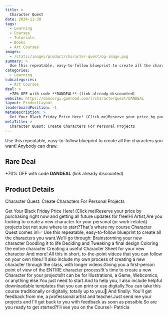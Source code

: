 ```yaml
---
title: >
  Character Quest
date: 2024-11-30
tags:
  - Learning
  - Courses
  - Tutorials
  - Books
  - Art Courses
images:
  - /static/images/product/character-quest/og-image.png
summary: >
  Use this repeatable, easy-to-follow blueprint to create all the characters you want! Anybody can draw.
categories:
  - Learning
subcategories:
  - Art Courses
deal: >
  +70% OFF with code **DANDEAL** (link already discounted)
website: https://doncorgi.gumroad.com/l/characterquest/DANDEAL
layout: ProductLayout
leaderboardPosition: -1
metaDescription: >
  Get Your Black Friday Price Here! (Click me)Reserve your price by purchasing right now and getting all future updates for free!Hi Artist,Are you looking to create a new character for your personal (or work-related) projects but not sure where to start?That's where my course Character Quest comes in!✅ Use this repeatable, easy-to-follow blueprint to create all the characters you want.We'll go through: Brainstorming your new character Doodling it to life Deciding and Tweaking a final design Coloring the entire character Creating a useful Character Sheet for your new character And more! All this in short, to-the-point videos that you can follow on your own time.I'll also include my own process of creating a new character through the class, with longer videos.Giving you a first-person point of view of the ENTIRE character process!It's time to create a new Character for your projects!It can be for Illustrations, a Game, Webcomics, or anything else.You just need to start.And to help you, I also include helpful downloadable templates that you can print or use digitally.You can take this course traditionally or digitally, totally up to you.📜 And finally: You'll get feedback from me, a professional artist and teacher.Just send me your projects and I'll get back to you with feedback as soon as possible.So are you ready to get started?I'll see you on the Course!- Patricia
metaTitle: >
  Character Quest: Create Characters For Personal Projects
---
```

Use this repeatable, easy-to-follow blueprint to create all the characters you want! Anybody can draw.

## Rare Deal

+70% OFF with code **DANDEAL** (link already discounted)

## Product Details

Character Quest: Create Characters For Personal Projects

Get Your Black Friday Price Here! (Click me)Reserve your price by purchasing right now and getting all future updates for free!Hi Artist,Are you looking to create a new character for your personal (or work-related) projects but not sure where to start?That's where my course Character Quest comes in!✅ Use this repeatable, easy-to-follow blueprint to create all the characters you want.We'll go through: Brainstorming your new character Doodling it to life Deciding and Tweaking a final design Coloring the entire character Creating a useful Character Sheet for your new character And more! All this in short, to-the-point videos that you can follow on your own time.I'll also include my own process of creating a new character through the class, with longer videos.Giving you a first-person point of view of the ENTIRE character process!It's time to create a new Character for your projects!It can be for Illustrations, a Game, Webcomics, or anything else.You just need to start.And to help you, I also include helpful downloadable templates that you can print or use digitally.You can take this course traditionally or digitally, totally up to you.📜 And finally: You'll get feedback from me, a professional artist and teacher.Just send me your projects and I'll get back to you with feedback as soon as possible.So are you ready to get started?I'll see you on the Course!- Patricia
